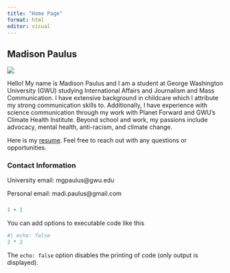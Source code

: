 ```yaml
---
title: "Home Page"
format: html
editor: visual
---
```


## Madison Paulus

![](IMG_3149.JPG){fig-alt="Image of Madison Paulus"}

Hello! My name is Madison Paulus and I am a student at George Washington University (GWU) studying International Affairs and Journalism and Mass Communication. I have extensive background in childcare which I attribute my strong communication skills to. Additionally, I have experience with science communication through my work with Planet Forward and GWU's Climate Health Institute. Beyond school and work, my passions include advocacy, mental health, anti-racism, and climate change.

Here is my [resume](personalwebsite/Madison Paulus Resume.pdf at main · madipaulus/personalwebsite (github.com)). Feel free to reach out with any questions or opportunities.

### Contact Information

University email: mgpaulus\@gwu.edu

Personal email: madi.paulus\@gmail.com

### 

```r
1 + 1
```

You can add options to executable code like this

```r
#| echo: false
2 * 2
```

The `echo: false` option disables the printing of code (only output is displayed).
